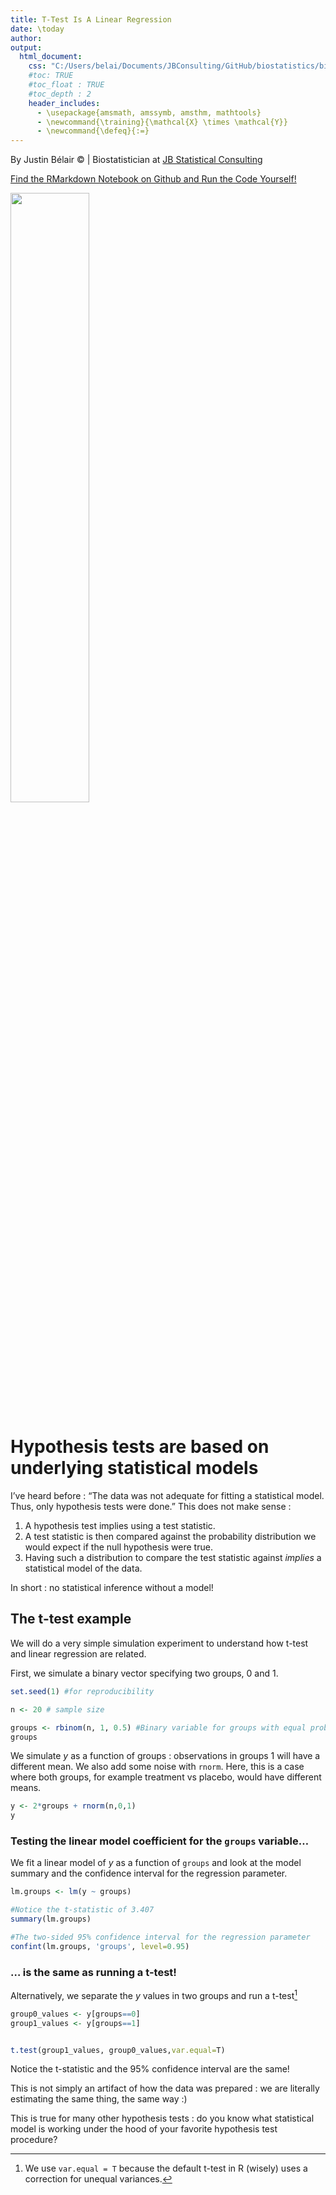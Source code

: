 ```yaml
---
title: T-Test Is A Linear Regression
date: \today
author:
output:
  html_document:
    css: "C:/Users/belai/Documents/JBConsulting/GitHub/biostatistics/biostatistics.ca/theme.css"
    #toc: TRUE
    #toc_float : TRUE
    #toc_depth : 2
    header_includes:
      - \usepackage{amsmath, amssymb, amsthm, mathtools}
      - \newcommand{\training}{\mathcal{X} \times \mathcal{Y}}
      - \newcommand{\defeq}{:=}
---
```



By Justin Bélair &copy; | Biostatistician at [JB Statistical Consulting](www.justinbelair.ca)

[Find the RMarkdown Notebook on Github and Run the Code Yourself!](https://github.com/JB-Statistical-Consulting/biostatistics/tree/main/biostatistics.ca)

![](C:/Users/belai/Documents/JBConsulting/GitHub/biostatistics/biostatistics.ca/Justin-35(1).jpg){height=50%}

\newpage
# Hypothesis tests are based on underlying statistical models

I've heard before : "The data was not adequate for fitting a statistical model. Thus, only hypothesis tests were done." This does not make sense : 

1. A hypothesis test implies using a test statistic. 
2. A test statistic is then compared against the probability distribution we would expect if the null hypothesis were true. 
3. Having such a distribution to compare the test statistic against *implies* a statistical model of the data.

In short : no statistical inference without a model!

## The t-test example

We will do a very simple simulation experiment to understand how t-test and linear regression are related.

First, we simulate a binary vector specifying two groups, 0 and 1.

```r
set.seed(1) #for reproducibility

n <- 20 # sample size

groups <- rbinom(n, 1, 0.5) #Binary variable for groups with equal probability
groups
```

We simulate $y$ as a function of groups : observations in groups 1 will have a different mean. We also add some noise with `rnorm`. Here, this is a case where both groups, for example treatment vs placebo, would have different means.

```r
y <- 2*groups + rnorm(n,0,1)
y
```

### Testing the linear model coefficient for the `groups` variable...

We fit a linear model of $y$ as a function of `groups` and look at the model summary and the confidence interval for the regression parameter.

```r

lm.groups <- lm(y ~ groups)

#Notice the t-statistic of 3.407
summary(lm.groups)

#The two-sided 95% confidence interval for the regression parameter
confint(lm.groups, 'groups', level=0.95)
```

### ... is the same as running a t-test!

Alternatively, we separate the $y$ values in two groups and run a t-test^[We use `var.equal = T` because the default t-test in R (wisely) uses a correction for unequal variances.]

```r
group0_values <- y[groups==0]
group1_values <- y[groups==1]


t.test(group1_values, group0_values,var.equal=T)

```

Notice the t-statistic and the 95% confidence interval are the same! 

This is not simply an artifact of how the data was prepared : we are literally estimating the same thing, the same way :)

This is true for many other hypothesis tests : do you know what statistical model is working under the hood of your favorite hypothesis test procedure?
